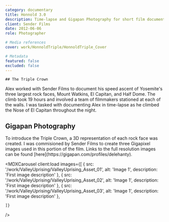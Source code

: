 ```yaml
---
category: documentary
title: Honnold 3.0
description: Time-lapse and Gigapan Photography for short film documenting Alex Honnold's free solo climb of Yosemite's Triple Crown.
client: Sender Films
date: 2012-06-06
role: Photographer

# Media references
cover: work/HonnoldTriple/HonnoldTriple_Cover

# Metadata
featured: false
excluded: false
---
```



<MDXVideo
	src="VyUoVVDEa-E?si=A2JyZBoww6ZWi68O"
	videoType="youtube"
	isFirstChild={true}
/>

<MDXInfo
	date={frontmatter.date}
	client={frontmatter.client}
	role={frontmatter.role}
/>

<MDXContainer containerType="header">
	
	## The Triple Crown

</MDXContainer>

<MDXContainer containerType="text">
	Alex worked with Sender Films to document his speed ascent of Yosemite's three
	largest rock faces, Mount Watkins, El Capitan, and Half Dome. The climb took
	19 hours and involved a team of filmmakers stationed at each of the walls. I
	was tasked with documenting Alex in time-lapse as he climbed the Nose of El
	Capitan throughout the night.
</MDXContainer>

<MDXVideo src="1028498610" videoType="vimeo" />

<MDXContainer containerType="header">
	
## Gigapan Photography

</MDXContainer>

<MDXContainer containerType="text">
	To introduce the Triple Crown, a 3D representation of each rock face was
	created. I was commisioned by Sender Films to create three Gigapixel images
	used in this portion of the film. Links to the full resolution images can be
	found [here](https://gigapan.com/profiles/delehanty).
</MDXContainer>

<MDXCarousel
	client:load
	images={[
		{
			src: '/work/ValleyUprising/ValleyUprising_Asset_01',
			alt: 'Image 1',
			description: 'First image description'
		},
		{
			src: '/work/ValleyUprising/ValleyUprising_Asset_02',
			alt: 'Image 1',
			description: 'First image description'
		},
		{
			src: '/work/ValleyUprising/ValleyUprising_Asset_03',
			alt: 'Image 1',
			description: 'First image description'
		},

    ]}

/>

<MDXContainer containerType="footer">
	<MDXList title="Credits" items="" />
</MDXContainer>

